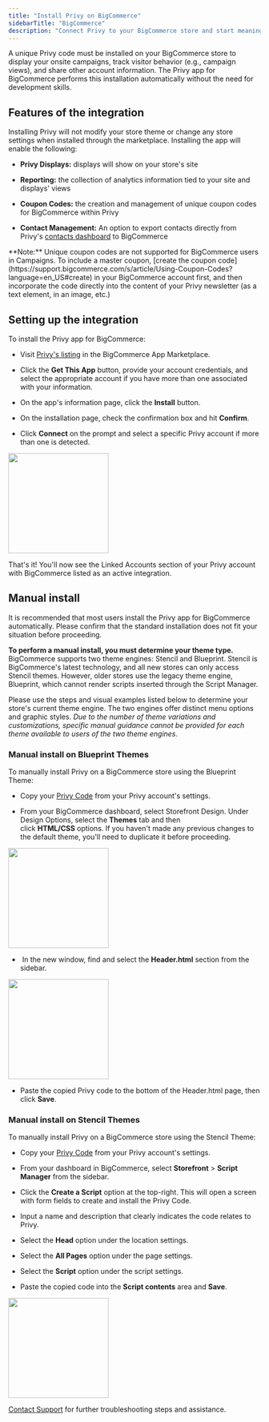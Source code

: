 ```yaml
---
title: "Install Privy on BigCommerce"
sidebarTitle: "BigCommerce"
description: "Connect Privy to your BigCommerce store and start meaningfully engaging with customers."
---
```


A unique Privy code must be installed on your BigCommerce store to display your onsite campaigns, track visitor behavior (e.g., campaign views), and share other account information. The Privy app for BigCommerce performs this installation automatically without the need for development skills.

## Features of the integration

Installing Privy will not modify your store theme or change any store settings when installed through the marketplace. Installing the app will enable the following: 

* **Privy Displays:** displays will show on your store's site

* **Reporting:** the collection of analytics information tied to your site and displays' views

* **Coupon Codes:** the creation and management of unique coupon codes for BigCommerce within Privy

* **Contact Management:** An option to export contacts directly from Privy's [contacts dashboard](https://dashboard.privy.com/contacts) to BigCommerce

<Note>
  **Note:** Unique coupon codes are not supported for BigCommerce users in Campaigns. To include a master coupon, [create the coupon code](https://support.bigcommerce.com/s/article/Using-Coupon-Codes?language=en_US#create) in your BigCommerce account first, and then incorporate the code directly into the content of your Privy newsletter (as a text element, in an image, etc.)
</Note>  


## Setting up the integration

To install the Privy app for BigCommerce:

* Visit [Privy's listing](https://www.bigcommerce.com/apps/privy/?search=shop) in the BigCommerce App Marketplace.

* Click the **Get This App** button, provide your account credentials, and select the appropriate account if you have more than one associated with your information. 

* On the app's information page, click the **Install** button. 

* On the installation page, check the confirmation box and hit **Confirm**.

* Click **Connect** on the prompt and select a specific Privy account if more than one is detected. 

<img height="200" src="/images/integrations/bigcommerce-install-privy-app.gif" />

That's it! You'll now see the Linked Accounts section of your Privy account with BigCommerce listed as an active integration. 

## Manual install

<Note>
  It is recommended that most users install the Privy app for BigCommerce automatically. Please confirm that the standard installation does not fit your situation before proceeding.
</Note>

**To perform a manual install, you must determine your theme type.** BigCommerce supports two theme engines: Stencil and Blueprint. Stencil is BigCommerce's latest technology, and all new stores can only access Stencil themes. However, older stores use the legacy theme engine, Blueprint, which cannot render scripts inserted through the Script Manager.

Please use the steps and visual examples listed below to determine your store's current theme engine. The two engines offer distinct menu options and graphic styles. *Due to the number of theme variations and customizations, specific manual guidance cannot be provided for each theme available to users of the two theme engines.*

### Manual install on Blueprint Themes

To manually install Privy on a BigCommerce store using the Blueprint Theme:

* Copy your [Privy Code](https://dashboard.privy.com/settings/widget) from your Privy account's settings. 

* From your BigCommerce dashboard, select Storefront Design. Under Design Options, select the **Themes** tab and then click **HTML/CSS** options. If you haven't made any previous changes to the default theme, you'll need to duplicate it before proceeding.

<img height="200" src="/images/integrations/bigcommerce-blueprint.png" />

*  In the new window, find and select the **Header.html** section from the sidebar.

<img height="200" src="/images/integrations/add-code-to-header.png" />

* Paste the copied Privy code to the bottom of the Header.html page, then click **Save**. 

### Manual install on Stencil Themes

To manually install Privy on a BigCommerce store using the Stencil Theme:

* Copy your [Privy Code](https://dashboard.privy.com/settings/widget) from your Privy account's settings. 

* From your dashboard in BigCommerce, select **Storefront** > **Script Manager** from the sidebar.

* Click the **Create a Script** option at the top-right. This will open a screen with form fields to create and install the Privy Code. 

* Input a name and description that clearly indicates the code relates to Privy. 

* Select the **Head** option under the location settings. 

* Select the **All Pages** option under the page settings. 

* Select the **Script** option under the script settings. 

* Paste the copied code into the **Script contents** area and **Save**.

<img height="200" src="/images/integrations/install-via-script-manager.gif" />

[Contact Support](mailto:support@privy.com) for further troubleshooting steps and assistance.